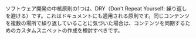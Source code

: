 ソフトウェア開発の中核原則の1つは、DRY（Don't Repeat Yourself: 繰り返しを避ける）です。これはドキュメントにも適用される原則です。同じコンテンツを複数の場所で繰り返していることに気づいた場合は、コンテンツを同期するためのカスタムスニペットの作成を検討すべきです。